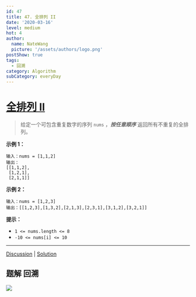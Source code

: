 ```yaml
---
id: 47
title: 47. 全排列 II
date: '2020-03-16'
level: medium
hot: 4
author:
  name: NateWang
  picture: '/assets/authors/logo.png'
postShow: true
tags:
  - 回溯
category: Algorithm
subCategory: everyDay
---
```




# [全排列 II](https://leetcode-cn.com/problems/permutations-ii/description/)

> 给定一个可包含重复数字的序列 `nums` ，***按任意顺序*** 返回所有不重复的全排列。

**示例 1：**

```
输入：nums = [1,1,2]
输出：
[[1,1,2],
 [1,2,1],
 [2,1,1]]
```

**示例 2：**

```
输入：nums = [1,2,3]
输出：[[1,2,3],[1,3,2],[2,1,3],[2,3,1],[3,1,2],[3,2,1]]
```

 

**提示：**

- `1 <= nums.length <= 8`
- `-10 <= nums[i] <= 10`

------

[Discussion](https://leetcode-cn.com/problems/permutations-ii/comments/) | [Solution](https://leetcode-cn.com/problems/permutations-ii/solution/)

## 题解 回溯



![](/Users/wangbaoqi/个人资源/图片素材搜集/博客/algorithm/backTracking/全排列2.svg)



```js
```

